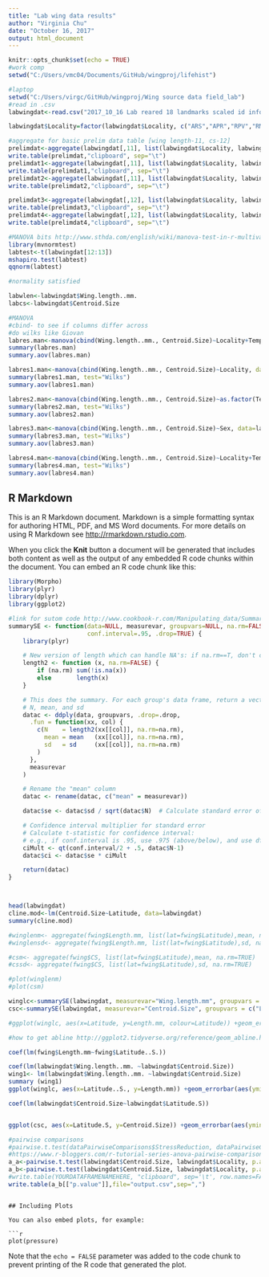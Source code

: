 ```yaml
---
title: "Lab wing data results"
author: "Virginia Chu"
date: "October 16, 2017"
output: html_document
---
```


```r
knitr::opts_chunk$set(echo = TRUE)
#work comp
setwd("C:/Users/vmc04/Documents/GitHub/wingproj/lifehist")

#laptop
setwd("C:/Users/virgc/GitHub/wingproj/Wing source data field_lab")
#read in .csv
labwingdat<-read.csv("2017_10_16 Lab reared 18 landmarks scaled id info.csv", header=TRUE)

labwingdat$Locality=factor(labwingdat$Locality, c("ARS","APR","RPV","RMO","TLC","TPN","SJU"))

#aggregate for basic prelim data table [wing length-11, cs-12]
prelimdat<-aggregate(labwingdat[,11], list(labwingdat$Locality, labwingdat$Temp_num, labwingdat$Sex), mean)
write.table(prelimdat,"clipboard", sep="\t")
prelimdat1<-aggregate(labwingdat[,11], list(labwingdat$Locality, labwingdat$Temp_num, labwingdat$Sex), sd)
write.table(prelimdat1,"clipboard", sep="\t")
prelimdat2<-aggregate(labwingdat[,11], list(labwingdat$Locality, labwingdat$Temp_num, labwingdat$Sex), length)
write.table(prelimdat2,"clipboard", sep="\t")

prelimdat3<-aggregate(labwingdat[,12], list(labwingdat$Locality, labwingdat$Temp_num, labwingdat$Sex), mean)
write.table(prelimdat3,"clipboard", sep="\t")
prelimdat4<-aggregate(labwingdat[,12], list(labwingdat$Locality, labwingdat$Temp_num, labwingdat$Sex), sd)
write.table(prelimdat4,"clipboard", sep="\t")

#MANOVA bits http://www.sthda.com/english/wiki/manova-test-in-r-multivariate-analysis-of-variance
library(mvnormtest)
labtest<-t(labwingdat[12:13])
mshapiro.test(labtest)
qqnorm(labtest)

#normality satisfied

labwlen<-labwingdat$Wing.length..mm.
labcs<-labwingdat$Centroid.Size

#MANOVA
#cbind- to see if columns differ across
#do wilks like Giovan
labres.man<-manova(cbind(Wing.length..mm., Centroid.Size)~Locality+Temp_let+Sex, data=labwingdat)
summary(labres.man)
summary.aov(labres.man)

labres1.man<-manova(cbind(Wing.length..mm., Centroid.Size)~Locality, data=labwingdat)
summary(labres1.man, test="Wilks")
summary.aov(labres1.man)

labres2.man<-manova(cbind(Wing.length..mm., Centroid.Size)~as.factor(Temp_num), data=labwingdat)
summary(labres2.man, test="Wilks")
summary.aov(labres2.man)

labres3.man<-manova(cbind(Wing.length..mm., Centroid.Size)~Sex, data=labwingdat)
summary(labres3.man, test="Wilks")
summary.aov(labres3.man)

labres4.man<-manova(cbind(Wing.length..mm., Centroid.Size)~Locality+Temp_let, data=labwingdat)
summary(labres4.man, test="Wilks")
summary.aov(labres4.man)
```

## R Markdown

This is an R Markdown document. Markdown is a simple formatting syntax for authoring HTML, PDF, and MS Word documents. For more details on using R Markdown see <http://rmarkdown.rstudio.com>.

When you click the **Knit** button a document will be generated that includes both content as well as the output of any embedded R code chunks within the document. You can embed an R code chunk like this:

```r
library(Morpho)
library(plyr)
library(dplyr)
library(ggplot2)

#link for sutom code http://www.cookbook-r.com/Manipulating_data/Summarizing_data/
summarySE <- function(data=NULL, measurevar, groupvars=NULL, na.rm=FALSE,
                      conf.interval=.95, .drop=TRUE) {
    library(plyr)

    # New version of length which can handle NA's: if na.rm==T, don't count them
    length2 <- function (x, na.rm=FALSE) {
        if (na.rm) sum(!is.na(x))
        else       length(x)
    }

    # This does the summary. For each group's data frame, return a vector with
    # N, mean, and sd
    datac <- ddply(data, groupvars, .drop=.drop,
      .fun = function(xx, col) {
        c(N    = length2(xx[[col]], na.rm=na.rm),
          mean = mean   (xx[[col]], na.rm=na.rm),
          sd   = sd     (xx[[col]], na.rm=na.rm)
        )
      },
      measurevar
    )

    # Rename the "mean" column    
    datac <- rename(datac, c("mean" = measurevar))

    datac$se <- datac$sd / sqrt(datac$N)  # Calculate standard error of the mean

    # Confidence interval multiplier for standard error
    # Calculate t-statistic for confidence interval: 
    # e.g., if conf.interval is .95, use .975 (above/below), and use df=N-1
    ciMult <- qt(conf.interval/2 + .5, datac$N-1)
    datac$ci <- datac$se * ciMult

    return(datac)
}



head(labwingdat)
cline.mod<-lm(Centroid.Size~Latitude, data=labwingdat)
summary(cline.mod)

#winglenm<- aggregate(fwing$Length.mm, list(lat=fwing$Latitude),mean, na.rm=TRUE)
#winglensd<- aggregate(fwing$Length.mm, list(lat=fwing$Latitude),sd, na.rm=TRUE)

#csm<- aggregate(fwing$CS, list(lat=fwing$Latitude),mean, na.rm=TRUE)
#cssd<- aggregate(fwing$CS, list(lat=fwing$Latitude),sd, na.rm=TRUE)

#plot(winglenm)
#plot(csm)

winglc<-summarySE(labwingdat, measurevar="Wing.length.mm", groupvars = c("Latitude","Biome", "Temp_num", "Sex"))
csc<-summarySE(labwingdat, measurevar="Centroid.Size", groupvars = c("Latitude.S","Biome", "Temp_let", "Sex"))

#ggplot(winglc, aes(x=Latitude, y=Length.mm, colour=Latitude)) +geom_errorbar(aes(ymin=Length.mm-se, ymax=Length.mm+se), width=.1)+ geom_line()+ geom_point()

#how to get abline http://ggplot2.tidyverse.org/reference/geom_abline.html

coef(lm(fwing$Length.mm~fwing$Latitude..S.))

coef(lm(labwingdat$Wing.length..mm. ~labwingdat$Centroid.Size))
wing1<- lm(labwingdat$Wing.length..mm. ~labwingdat$Centroid.Size)
summary (wing1)
ggplot(winglc, aes(x=Latitude..S., y=Length.mm)) +geom_errorbar(aes(ymin=Length.mm-se, ymax=Length.mm+se), width=.1)+ geom_point(aes(colour=Biome))+ geom_abline(intercept=2.836, slope=0.0227) +xlab("Latitude (Southern)")+ ylab("Wing Length (mm)")+ ggtitle("Field Wing length across increasing latitude")

coef(lm(labwingdat$Centroid.Size~labwingdat$Latitude.S))


ggplot(csc, aes(x=Latitude.S, y=Centroid.Size)) +geom_errorbar(aes(ymin=Centroid.Size-se, ymax=Centroid.Size+se), width=.1)+ geom_point(aes(colour=Temp_let, shape=Sex),size=1.5)+ geom_abline(intercept=2.37730189, slope=0.010107) +xlab("Latitude (Southern)")+ ylab("Centroid Size")+ ggtitle("Lab Centroid Size across increasing latitude")

#pairwise comparisons
#pairwise.t.test(dataPairwiseComparisons$StressReduction, dataPairwiseComparisons$Treatment, p.adj = "bonferroni")
#https://www.r-bloggers.com/r-tutorial-series-anova-pairwise-comparison-methods/
a_a<-pairwise.t.test(labwingdat$Centroid.Size, labwingdat$Locality, p.adj= "bonferroni")
a_b<-pairwise.t.test(labwingdat$Centroid.Size, labwingdat$Locality, p.adj= "none")
#write.table(YOURDATAFRAMENAMEHERE, "clipboard", sep='\t', row.names=FALSE)
write.table(a_b[["p.value"]],file="output.csv",sep=",") 

```
```

## Including Plots

You can also embed plots, for example:

```r
plot(pressure)
```

Note that the `echo = FALSE` parameter was added to the code chunk to prevent printing of the R code that generated the plot.
